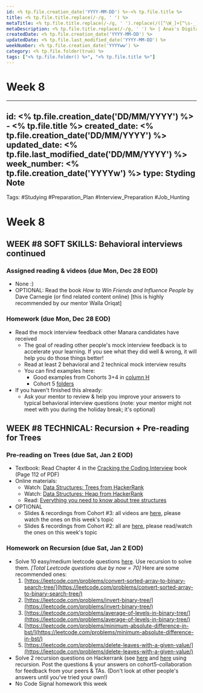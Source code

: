 ```yaml
---
id: <% tp.file.creation_date('YYYY-MM-DD') %>-<% tp.file.title %>
title: <% tp.file.title.replace(/-/g, ' ') %>
metaTitle: <% tp.file.title.replace(/-/g, ' ').replace(/([^\W_]+[^\s-_]+]*) */g, function (txt) {return txt.charAt(0).toUpperCase() + txt.substr(1).toLowerCase();}) %> | Anas's Digital Garden
metaDescription: <% tp.file.title.replace(/-/g, ' ') %> | Anas's Digital Garden
createdDate: <% tp.file.creation_date('YYYY-MM-DD') %>
updatedDate: <% tp.file.last_modified_date('YYYY-MM-DD') %>
weekNumber: <% tp.file.creation_date('YYYYww') %>
category: <% tp.file.folder(true) %>
tags: ["<% tp.file.folder() %>", "<% tp.file.title %>"]
---
```

# Week 8

---
id: <% tp.file.creation_date('DD/MM/YYYY') %> - <% tp.file.title %>
created_date: <% tp.file.creation_date('DD/MM/YYYY') %>
updated_date: <% tp.file.last_modified_date('DD/MM/YYYY') %>
week_number: <% tp.file.creation_date('YYYYw') %>
type: Styding Note
---
Tags: #Studying #Preparation_Plan #Interview_Preparation #Job_Hunting
# Week 8

## WEEK #8 SOFT SKILLS: Behavioral interviews continued

### Assigned reading & videos (due Mon, Dec 28 EOD)

- None :)
- OPTIONAL: Read the book *How to Win Friends and Influence People* by Dave Carnegie (or find related content online) [this is highly recommended by our mentor Walla Oriqat]

### Homework (due Mon, Dec 28 EOD)

- Read the mock interview feedback other Manara candidates have received
    - The goal of reading other people's mock interview feedback is to accelerate your learning. If you see what they did well & wrong, it will help you do those things better!
    - Read at least 2 behavioral and 2 technical mock interview results
    - You can find examples here:
        - Good examples from Cohorts 3+4 in [column H](https://docs.google.com/spreadsheets/d/1pDdQPG5DyFFLgDmAPd3thSXFHPxWWPiDiSliavuvAmA/edit?usp=sharing)
        - Cohort 5 [folders](https://drive.google.com/drive/u/0/folders/1CxoBp77WYef3iK5AzbpDx6Z3YCQEYm8F)
- If you haven't finished this already:
    - Ask your mentor to review & help you improve your answers to typical behavioral interview questions (note: your mentor might not meet with you during the holiday break; it's optional)

## WEEK #8 TECHNICAL: Recursion + Pre-reading for Trees

### Pre-reading on Trees (due Sat, Jan 2 EOD)

- Textbook: Read Chapter 4 in the [Cracking the Coding Interview](https://drive.google.com/open?id=0B7ERENZtSqGiTGRMMm1zWFduS0E) book (Page 112 of PDF)
- Online materials:
    - Watch: [Data Structures: Trees from HackerRank](https://www.youtube.com/watch?v=oSWTXtMglKE)
    - Watch: [Data Structures: Heap from HackerRank](https://www.youtube.com/watch?v=t0Cq6tVNRBA)
    - Read: [Everything you need to know about tree structures](https://www.freecodecamp.org/news/all-you-need-to-know-about-tree-data-structures-bceacb85490c/)
- OPTIONAL
    - Slides & recordings from Cohort #3: all videos are [here](https://drive.google.com/open?id=1MOesN_rOwKIBmPzX_IaP-rCaJxPDysq7), please watch the ones on this week's topic
    - Slides & recordings from Cohort #2: all are [here](https://drive.google.com/open?id=1P3Qbz7sWk3vj1KgvaKmwrs_vbMSgnEtw), please read/watch the ones on this week's topic

### Homework on Recursion (due Sat, Jan 2 EOD)

- Solve 10 easy/medium leetcode questions [here](https://leetcode.com/tag/recursion/). Use recursion to solve them. *[Total Leetcode questions due by now = 70]* Here are some recommended ones:
    1. [https://leetcode.com/problems/convert-sorted-array-to-binary-search-tree/](https://leetcode.com/problems/convert-sorted-array-to-binary-search-tree/)
    2. [https://leetcode.com/problems/invert-binary-tree/](https://leetcode.com/problems/invert-binary-tree/)
    3. [https://leetcode.com/problems/average-of-levels-in-binary-tree/](https://leetcode.com/problems/average-of-levels-in-binary-tree/)
    4. [https://leetcode.com/problems/minimum-absolute-difference-in-bst/](https://leetcode.com/problems/minimum-absolute-difference-in-bst/)
    5. [https://leetcode.com/problems/delete-leaves-with-a-given-value/](https://leetcode.com/problems/delete-leaves-with-a-given-value/)
- Solve 2 recursion questions on Hackerrank (see [here](https://www.hackerrank.com/domains/algorithms?filters%5Bsubdomains%5D%5B%5D=recursion) and [here](https://www.hackerrank.com/interview/interview-preparation-kit/recursion-backtracking/challenges) using recursion. Post the questions & your answers on cohort5-collaboration for feedback from your peers & TAs. (Don't look at other people's answers until you've tried your own!)
- No Code Signal homework this week

